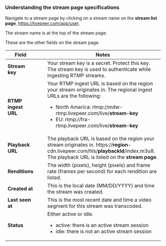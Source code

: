 
<DocsLayout>

### Understanding the stream page specifications

Navigate to a stream page by clicking on a stream name on the **stream list page**, https://livepeer.com/app/user.

The stream name is at the top of the stream page.

These are the other fields on the stream page.

| Field   | &nbsp;&nbsp;&nbsp; | Notes      |
|----------| - | ------------- |
| **Stream key** |  |  Your stream key is a secret. Protect this key. The stream key is used to authenticate while ingesting RTMP streams.  |
| **RTMP ingest URL** |  |    Your RTMP ingest URL is based on the region your stream originates in. The regional ingest URLs are the following: <ul><li>North America: rtmp://mdw-rtmp.livepeer.com/live/<strong>stream-key</strong></li><li>EU: rtmp://fra-rtmp.livepeer.com/live/<strong>stream-key</strong></li></ul> |
| **Playback URL** |  | The playback URL is based on the region your stream originates in. https://<strong>region</strong>-cdn.livepeer.com/hls/<strong>playbackId</strong>/index.m3u8. The playback URL is listed on the <strong>stream page</strong>.|
| **Renditions** |  | The width (pixels), height (pixels) and frame rate (frames per second) for each rendition are listed. |
| **Created at** |  | This is the local date (MM/DD/YYYY) and time the stream was created. |
| **Last seen at** |  | This is the most recent date and time a video segment for this stream was transcoded. |
| **Status** |  | Either active or idle. <ul><li>active: there is an active stream session</li><li>idle: there is not an active stream session</li></ul> |

</DocsLayout>